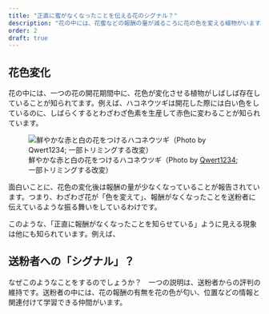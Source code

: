 ```yaml
---
title: "正直に蜜がなくなったことを伝える花のシグナル？"
description: "花の中には、花蜜などの報酬の量が減るころに花の色を変える植物がいます。まるで色を変えることで報酬がなくなったことを「正直」に送粉者に伝えているようなこの振る舞いの裏にある、適応的な意義を研究してみました。"
order: 2
draft: true
---
```


## 花色変化
花の中には、一つの花の開花期間中に、花色が変化させる植物がしばしば存在していることが知られてます。例えば、ハコネウツギは開花した際には白い色をしているのに、しばらくするとわざわざ色素を生産して赤色に変わることが知られています。

![鮮やかな赤と白の花をつけるハコネウツギ（Photo by [Qwert1234](https://commons.wikimedia.org/wiki/File:Weigela_coraeensis_10.JPG); 一部トリミングする改変）](floral_color_change/Weigela_coraeensis_10_small.jpg)

面白いことに、花色の変化後は報酬の量が少なくなっていることが報告されています。つまり、わざわざ花が「色を変えて」、報酬がなくなったことを送粉者に伝えているような振る舞いをしているわけです。

このような、「正直に報酬がなくなったことを知らせている」ように見える現象は他にも知られています。例えば、

## 送粉者への「シグナル」？
なぜこのようなことをするのでしょうか？　一つの説明は、送粉者からの評判の維持です。送粉者の中には、花の報酬の有無を花の色が匂い、位置などの情報と関連付けて学習できる仲間がいます。
